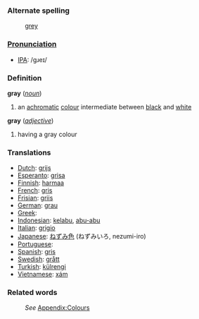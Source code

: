 ===Alternate spelling===
:[[grey]]
===[[Pronunciation]]===
*[[w:IPA|IPA]]: /gɹeɪ/
===Definition===
;'''gray''' (''[[noun]]'')
#an [[achromatic]] [[color|colour]] intermediate between [[black]] and [[white]]
;'''gray''' (''[[adjective]]'')
#having a gray colour
===Translations===

* [[Dutch]]: [[grijs]]
* [[Esperanto]]: [[grisa]]
* [[Finnish]]: [[harmaa]]
* [[French]]: [[gris]]
* [[Frisian]]: [[griis]]
* [[German]]: [[grau]]
* [[Greek]]: [[]]
* [[Indonesian]]: [[kelabu]], [[abu-abu]]
* [[Italian]]: [[grigio]]
* [[Japanese]]: [[ねずみ色]] (ねずみいろ, nezumi-iro)
* [[Portuguese]]: [[]]
* [[Spanish]]: [[gris]]
* [[Swedish]]: [[grått]]
* [[Turkish]]: [[külrengi]]
* [[Vietnamese]]: [[xám]]

===Related words===
:''See'' [[Wiktionary_Appendix:Colours|Appendix:Colours]]
